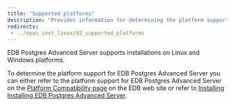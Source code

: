 ```yaml
---
title: "Supported platforms"
description: "Provides information for determining the platform support for EDB Postgres Advanced Server"
redirects:
 - ../epas_inst_linux/02_supported_platforms
---
```


EDB Postgres Advanced Server supports installations on Linux and Windows platforms. 

To determine the platform support for EDB Postgres Advanced Server you can either refer to the platform support for EDB Postgres Advanced Server on the [Platform Compatibility page](https://www.enterprisedb.com/platform-compatibility#epas) on the EDB web site or refer to [Installing Installing EDB Postgres Advanced Server](./installing).




